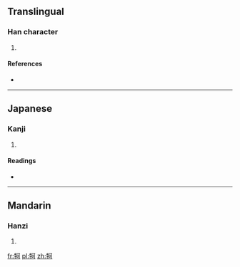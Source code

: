 ==Translingual==

===Han character===
{{Han char|rn=93|rad=牛|as=05|sn=9|four=|canj=竹手一弓口 (HQMNR)}}

# {{defn|Han|sort=牛05}}

====References====
* {{Han ref|kx=0700.010|dkj=19984|hdz=31806.110|uh=7271|ud=29297}}

----

==Japanese==

===Kanji===
{{ja-kanji|grade=|rs=牛05}}

# {{defn|lang=ja|sort=牛05}}

====Readings====
* {{ja-readings|on=[[か]] (ka)|kun=}}

----

==Mandarin==

===Hanzi===
{{cmn-hanzi|pin=[[gē]] ([[ge1]]), [[qiàn]] ([[qian4]])|wg=ko<sup>1</sup>, ch'ien<sup>4</sup>}}

# {{defn|lang=cmn|sort=牛05}}

[[fr:牱]]
[[pl:牱]]
[[zh:牱]]